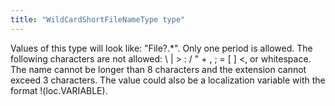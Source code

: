 ```yaml
---
title: "WildCardShortFileNameType type"
---
```


Values of this type will look like: "File?.*". Only one period is allowed. The following characters are not allowed: \ | > : / " + , ; = [ ] \<, or whitespace. The name cannot be longer than 8 characters and the extension cannot exceed 3 characters. The value could also be a localization variable with the format !(loc.VARIABLE).
